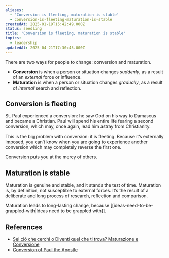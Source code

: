 ```yaml
---
aliases:
  - 'Conversion is fleeting, maturation is stable'
  - conversion-is-fleeting-maturation-is-stable
createdAt: 2025-01-19T15:42:49.000Z
status: seedling
title: 'Conversion is fleeting, maturation is stable'
topics:
  - leadership
updatedAt: 2025-04-21T17:30:45.000Z
---
```

There are two ways for people to change: conversion and maturation.

- **Conversion** is when a person or situation changes _suddenly_, as a result of an _external_ force or influence.
- **Maturation** is when a person or situation changes _gradually_, as a result of _internal_ search and reflection.

## Conversion is fleeting

St. Paul experienced a conversion: he saw God on his way to Damascus and became a Christian. Paul will spend his entire life fearing a second conversion, which may, once again, lead him astray from Christianity.

This is the big problem with conversion: it is fleeting. Because it’s externally imposed, you can’t know when you are going to experience another conversion which may completely reverse the first one.

Conversion puts you at the mercy of others.

## Maturation is stable

Maturation is genuine and stable, and it stands the test of time. Maturation is, by definition, not susceptible to external forces. It’s the result of a deliberate and long process of research, reflection and comparison.

Maturation leads to long-lasting change, because [[ideas-need-to-be-grappled-with|Ideas need to be grappled with]].

## References

- [Sei ciò che cerchi o Diventi quel che ti trova? Maturazione e Conversione](https://www.youtube.com/watch?v=30fCgQ_cGWs&ab_channel=RickDuFer)
- [Conversion of Paul the Apostle](https://en.wikipedia.org/wiki/Conversion_of_Paul_the_Apostle)
